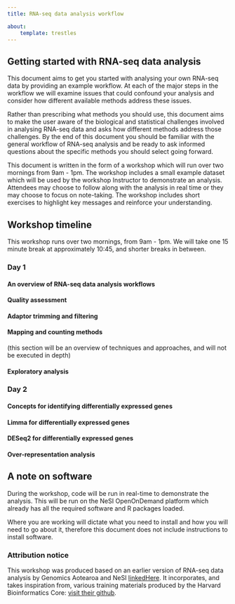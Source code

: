 ```yaml
---
title: RNA-seq data analysis workflow

about:
    template: trestles        
---
```


## Getting started with RNA-seq data analysis

This document aims to get you started with analysing your own RNA-seq data by providing an example workflow. At each of the major steps in the workflow we will examine issues that could confound your analysis and consider how different available methods address these issues. 

Rather than prescribing what methods you should use, this document aims to make the user aware of the biological and statistical challenges involved in analysing RNA-seq data and asks how different methods address those challenges. By the end of this document you should be familiar with the general workflow of RNA-seq analysis and be ready to ask informed questions about the specific methods you should select going forward. 

This document is written in the form of a workshop which will run over two mornings from 9am - 1pm. The workshop includes a small example dataset which will be used by the workshop Instructor to demonstrate an analysis. Attendees may choose to follow along with the analysis in real time or they may choose to focus on note-taking. The workshop includes short exercises to highlight key messages and reinforce your understanding. 



## Workshop timeline

This workshop runs over two mornings, from 9am - 1pm. We will take one 15 minute break at approximately 10:45, and shorter breaks in between. 

### Day 1

#### An overview of RNA-seq data analysis workflows

#### Quality assessment

#### Adaptor trimming and filtering

#### Mapping and counting methods
(this section will be an overview of techniques and approaches, and will not be executed in depth)

#### Exploratory analysis

### Day 2

#### Concepts for identifying differentially expressed genes

#### Limma for differentially expressed genes

#### DESeq2 for differentially expressed genes

#### Over-representation analysis


## A note on software

During the workshop, code will be run in real-time to demonstrate the analysis. This will be run on the NeSI OpenOnDemand platform which already has all the required software and R packages loaded. 

Where you are working will dictate what you need to install and how you will need to go about it, therefore this document does not include instructions to install software. 


### Attribution notice

This workshop was produced based on an earlier version of RNA-seq data analysis by Genomics Aotearoa and NeSI [linkedHere](). It incorporates, and takes inspiration from, various training materials produced by the Harvard Bioinformatics Core: [visit their github](https://github.com/hbctraining). 